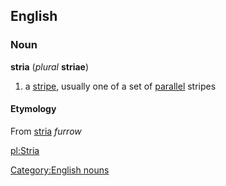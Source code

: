 == English ==
=== Noun ===
[[Category:English nouns]]
'''stria''' (''plural'' '''striae''')
# a [[stripe]], usually one of a set of [[parallel]] stripes
==== Etymology ====
From {{L.}} [[stria]] ''furrow''

[[pl:Stria]]